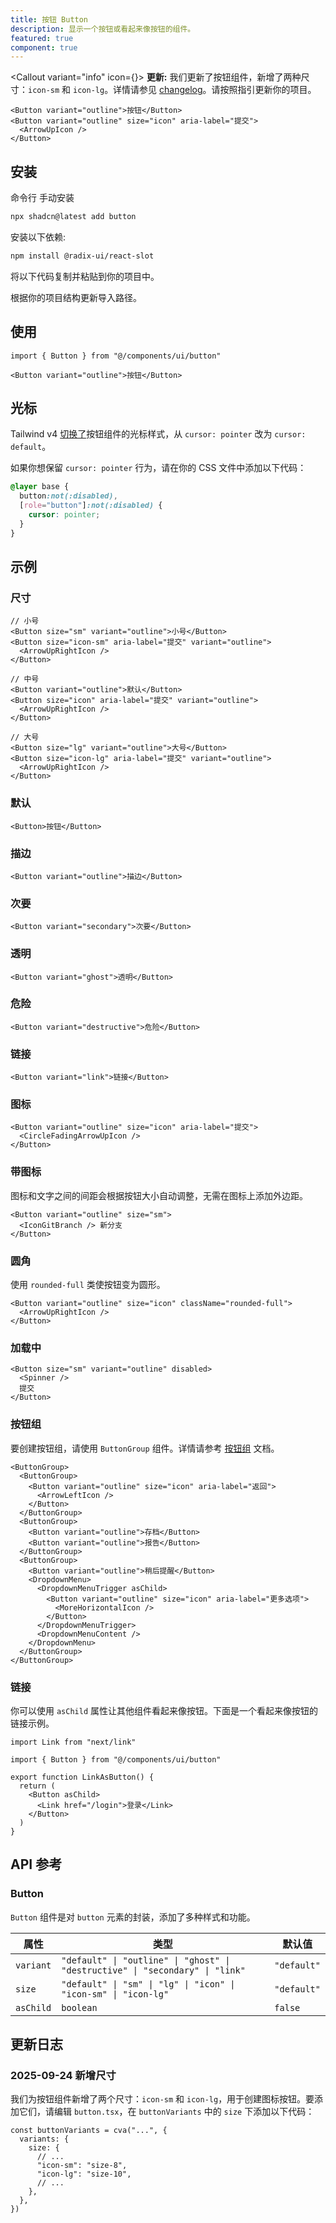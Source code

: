 ```yaml
---
title: 按钮 Button
description: 显示一个按钮或看起来像按钮的组件。
featured: true
component: true
---
```



<Callout variant="info" icon={<InfoIcon />}>
**更新:** 我们更新了按钮组件，新增了两种尺寸：`icon-sm` 和 `icon-lg`。详情请参见
[changelog](/docs/components/button#changelog)。请按照指引更新你的项目。

</Callout>

<ComponentPreview name="button-demo" description="一个按钮" className="mb-4" />

```tsx showLineNumbers
<Button variant="outline">按钮</Button>
<Button variant="outline" size="icon" aria-label="提交">
  <ArrowUpIcon />
</Button>
```

## 安装

<CodeTabs>

<TabsList>
  <TabsTrigger value="cli">命令行</TabsTrigger>
  <TabsTrigger value="manual">手动安装</TabsTrigger>
</TabsList>
<TabsContent value="cli">

```bash
npx shadcn@latest add button
```

</TabsContent>

<TabsContent value="manual">

<Steps>

<Step>安装以下依赖:</Step>

```bash
npm install @radix-ui/react-slot
```

<Step>将以下代码复制并粘贴到你的项目中。</Step>

<ComponentSource name="button" title="components/ui/button.tsx" />

<Step>根据你的项目结构更新导入路径。</Step>

</Steps>

</TabsContent>

</CodeTabs>

## 使用

```tsx
import { Button } from "@/components/ui/button"
```

```tsx
<Button variant="outline">按钮</Button>
```

## 光标

Tailwind v4 [切换了](https://tailwindcss.zhcndoc.com/docs/upgrade-guide#buttons-use-the-default-cursor)按钮组件的光标样式，从 `cursor: pointer` 改为 `cursor: default`。

如果你想保留 `cursor: pointer` 行为，请在你的 CSS 文件中添加以下代码：

```css showLineNumbers title="globals.css"
@layer base {
  button:not(:disabled),
  [role="button"]:not(:disabled) {
    cursor: pointer;
  }
}
```

## 示例

### 尺寸

<ComponentPreview name="button-size" className="mb-4" />

```tsx
// 小号
<Button size="sm" variant="outline">小号</Button>
<Button size="icon-sm" aria-label="提交" variant="outline">
  <ArrowUpRightIcon />
</Button>

// 中号
<Button variant="outline">默认</Button>
<Button size="icon" aria-label="提交" variant="outline">
  <ArrowUpRightIcon />
</Button>

// 大号
<Button size="lg" variant="outline">大号</Button>
<Button size="icon-lg" aria-label="提交" variant="outline">
  <ArrowUpRightIcon />
</Button>
```

### 默认

<ComponentPreview
  name="button-default"
  description="一个主按钮"
  className="mb-4"
/>

```tsx
<Button>按钮</Button>
```

### 描边

<ComponentPreview
  name="button-outline"
  description="使用描边变体的按钮。"
  className="mb-4"
/>

```tsx
<Button variant="outline">描边</Button>
```

### 次要

<ComponentPreview
  name="button-secondary"
  description="一个次要按钮"
  className="mb-4"
/>

```tsx
<Button variant="secondary">次要</Button>
```

### 透明

<ComponentPreview
  name="button-ghost"
  description="使用透明变体的按钮"
  className="mb-4"
/>

```tsx
<Button variant="ghost">透明</Button>
```

### 危险

<ComponentPreview
  name="button-destructive"
  description="一个危险按钮"
  className="mb-4"
/>

```tsx
<Button variant="destructive">危险</Button>
```

### 链接

<ComponentPreview
  name="button-link"
  description="使用链接变体的按钮。"
  className="mb-4"
/>

```tsx
<Button variant="link">链接</Button>
```

### 图标

<ComponentPreview
  name="button-icon"
  description="一个图标按钮"
  className="mb-4"
/>

```tsx showLineNumbers
<Button variant="outline" size="icon" aria-label="提交">
  <CircleFadingArrowUpIcon />
</Button>
```

### 带图标

图标和文字之间的间距会根据按钮大小自动调整，无需在图标上添加外边距。

<ComponentPreview
  name="button-with-icon"
  description="一个带图标的按钮"
  className="mb-4"
/>

```tsx
<Button variant="outline" size="sm">
  <IconGitBranch /> 新分支
</Button>
```

### 圆角

使用 `rounded-full` 类使按钮变为圆形。

<ComponentPreview name="button-rounded" className="mb-4" />

```tsx
<Button variant="outline" size="icon" className="rounded-full">
  <ArrowUpRightIcon />
</Button>
```

### 加载中

<ComponentPreview
  name="button-loading"
  description="带加载状态的按钮。"
  className="mb-4"
/>

```tsx showLineNumbers
<Button size="sm" variant="outline" disabled>
  <Spinner />
  提交
</Button>
```

### 按钮组

要创建按钮组，请使用 `ButtonGroup` 组件。详情请参考 [按钮组](/docs/components/button-group) 文档。

<ComponentPreview name="button-group-demo" className="mb-4" />

```tsx showLineNumbers
<ButtonGroup>
  <ButtonGroup>
    <Button variant="outline" size="icon" aria-label="返回">
      <ArrowLeftIcon />
    </Button>
  </ButtonGroup>
  <ButtonGroup>
    <Button variant="outline">存档</Button>
    <Button variant="outline">报告</Button>
  </ButtonGroup>
  <ButtonGroup>
    <Button variant="outline">稍后提醒</Button>
    <DropdownMenu>
      <DropdownMenuTrigger asChild>
        <Button variant="outline" size="icon" aria-label="更多选项">
          <MoreHorizontalIcon />
        </Button>
      </DropdownMenuTrigger>
      <DropdownMenuContent />
    </DropdownMenu>
  </ButtonGroup>
</ButtonGroup>
```

### 链接

你可以使用 `asChild` 属性让其他组件看起来像按钮。下面是一个看起来像按钮的链接示例。

```tsx showLineNumbers
import Link from "next/link"

import { Button } from "@/components/ui/button"

export function LinkAsButton() {
  return (
    <Button asChild>
      <Link href="/login">登录</Link>
    </Button>
  )
}
```

## API 参考

### Button

`Button` 组件是对 `button` 元素的封装，添加了多种样式和功能。

| 属性      | 类型                                                                                  | 默认值      |
| --------- | ------------------------------------------------------------------------------------- | ----------- |
| `variant` | `"default" \| "outline" \| "ghost" \| "destructive" \| "secondary" \| "link"`         | `"default"` |
| `size`    | `"default" \| "sm" \| "lg" \| "icon" \| "icon-sm" \| "icon-lg"`                       | `"default"` |
| `asChild` | `boolean`                                                                            | `false`     |

## 更新日志

### 2025-09-24 新增尺寸

我们为按钮组件新增了两个尺寸：`icon-sm` 和 `icon-lg`，用于创建图标按钮。要添加它们，请编辑 `button.tsx`，在 `buttonVariants` 中的 `size` 下添加以下代码：

```tsx showLineNumbers title="components/ui/button.tsx"
const buttonVariants = cva("...", {
  variants: {
    size: {
      // ...
      "icon-sm": "size-8",
      "icon-lg": "size-10",
      // ...
    },
  },
})
```

